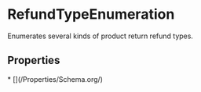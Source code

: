 # RefundTypeEnumeration

Enumerates several kinds of product return refund types.

## Properties

<Grid>
* [](/Properties/Schema.org/)

</Grid>

